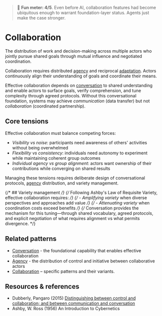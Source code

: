 
<Meta title="Foundations/Collaboration" />

> 🤯 **Fun meter: 4/5**. Even before AI, collaboration features had become ubiquitous enough to warrant foundation-layer status. Agents just make the case stronger.

# Collaboration

The distribution of work and decision-making across multiple actors who jointly pursue shared goals through mutual influence and negotiated coordination.

Collaboration requires distributed [agency](../?path=/docs/foundations-agency--docs) and reciprocal [adaptation](../?path=/docs/foundations-adaptation--docs).
Actors continuously align their understanding of goals and coordinate their means.

Effective collaboration depends on [conversation](../?path=/docs/foundations-conversation--docs) to shared understanding and enable actors to surface goals, verify comprehension, and tune complexity through agreed protocols.
Without this conversational foundation, systems may achieve *communication* (data transfer) but not *collaboration* (coordinated partnership).

## Core tensions

Effective collaboration must balance competing forces:

- *Visibility vs noise*: participants need awareness of others' activities without being overwhelmed
- *Flexibility vs consistency*: individuals need autonomy to experiment while maintaining coherent group outcomes
- *Individual agency vs group alignment*: actors want ownership of their contributions while converging on shared results

Managing these tensions requires deliberate design of conversational protocols, [agency](../?path=/docs/foundations-agency--docs) distribution, and variety management.

{/* ## Variety management */}
{/* Following Ashby's Law of Requisite Variety, effective collaboration requires: */}
{/* - *Amplifying variety* when diverse perspectives and approaches add value */}
{/* - *Attenuating variety* when coordination costs exceed benefits */}
{/* Conversation provides the mechanism for this tuning—through shared vocabulary, agreed protocols, and explicit negotiation of what requires alignment vs what permits divergence. */}

## Related patterns

- [Conversation](../?path=/docs/foundations-conversation--docs) - the foundational capability that enables effective collaboration
- [Agency](../?path=/docs/foundations-agency--docs) - the distribution of control and initiative between collaborative actors
- [Collaboration](../?path=/docs/patterns-collaboration--docs) – specific patterns and their variants.

## Resources & references

- Dubberly, Pangaro (2015) [Distinguishing between control and collaboration; and between communication and conversation](https://www.dubberly.com/articles/distinguishing-between-control-and-collaboration-and-communication-and-conversation.html)
- Ashby, W. Ross (1956) An Introduction to Cybernetics
